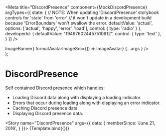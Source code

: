 
<Meta title="DiscordPresence" component={MockDiscordPresence}
  argTypes={{
    state: {
      // NOTE: When updating 'DiscordPresence' storybook controls for 'state' from 'error'
      //       it won't update in a development build because 'ErrorBoundary' won't swallow the error.
      defaultValue: 'actual',
      options: ['actual', 'happy', 'error', 'load'],
      control: { type: 'radio' }
    },
    developerId: {
      defaultValue: "194976024457510912",
      control: { type: 'text' },
    }
  }}
/>

  <div style={{ fontSize: '16px' }}>
    <MockDiscordPresence
      args={{ developerId: args.developerId }}
      classes={DiscordPresenceClassesDefault}
      formatBannerImageSrc={() => ImageBanner}
      formatAvatarImageSrc={() => ImageAvatar}
      {...args }
    />
  </div>
);

# DiscordPresence

Self contained Discord presence which handles:
- Loading Discord data along with displaying a loading indicator.
- Errors that occur during loading along with displaying an error indicator.
- Caching Discord presence data.
- Displaying Discord presence data.

<Story name="DiscordPresence" args={{
  data: {
    memberSince: 'June 21, 2016',
  }
}}>
  {Template.bind({})}
</Story>
